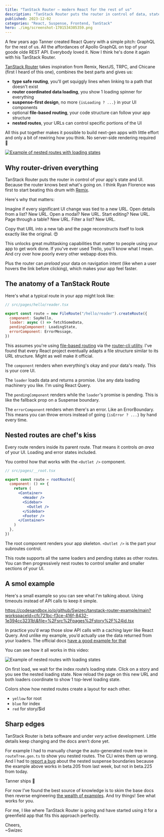 ```yaml
---
title: "TanStack Router – modern React for the rest of us"
description: "TanStack Router puts the router in control of data, state, and UI and it's ... really good."
published: 2023-12-02
categories: "React, Suspense, Frontend, TanStack"
hero: ./img/screenshot-1701534305359.png
---
```


A few years ago Tanner created React Query with a simple pitch: GraphQL for the rest of us. All the affordances of Apollo GraphQL on top of your goode olde REST API. Everybody loved it. Now I think he's done it again with his TanStack Router.

[TanStack Router](https://tanstack.com/router/v1) takes inspiration from Remix, NextJS, TRPC, and Chicane (first I heard of this one), combines the best parts and gives us:

- **type safe routing**, you'll get squiggly lines when linking to a path that doesn't exist
- **router coordinated data loading**, you show 1 loading spinner for everything
- **suspense-first design**, no more `{isLoading ? ...}` in your UI components
- optional **file-based routing**, your code structure can follow your app structure
- **nested routes**, your URLs can control specific portions of the UI

All this put together makes it possible to build next-gen apps with little effort and only a bit of rewiring how you think. No server-side rendering required 🤘

[![Example of nested routes with loading states](./img/Example-of-nested-routes-with-loading-states-g2hbhd.gif)](https://codesandbox.io/p/github/Swizec/tanstack-router-example/main?workspaceId=cfc721bc-f3ce-416f-8432-1e394cc3231b&file=%2Fsrc%2Fpages%2Fstory%2F%24id.tsx)

## Why router-driven everything

TanStack Router puts the router in control of your app's state and UI. Because the router knows best what's going on. I think Ryan Florence was first to start beating this drum with [Remix](https://remix.run).

Here's why that matters:

Imagine if every significant UI change was tied to a new URL. Open details from a list? New URL. Open a modal? New URL. Start editing? New URL. Page through a table? New URL. Filter a list? New URL.

Copy that URL into a new tab and the page reconstructs itself to look exactly like the original. 😍

This unlocks great multitasking capabilities that matter to people using your app to get work done. If you've ever used Trello, you'll know what I mean. And cry over how poorly every other webapp does this.

Plus the router can _preload_ your data on navigation intent (like when a user hovers the link before clicking), which makes your app feel faster.

## The anatomy of a TanStack Route

Here's what a typical route in your app might look like:

```jsx
// src/pages/hello/reader.tsx

export const route = new FileRoute("/hello/reader").createRoute({
  component: SayHello,
  loader: async () => fetchSomeData,
  pendingComponent: LoadingState,
  errorComponent: ErrorMessage,
})
```

This assumes you're using [file-based routing](https://tanstack.com/router/v1/docs/examples/react/file-based-routes) via the [router-cli utility](https://tanstack.com/router/v1/docs/api/router-cli). I've found that every React project eventually adapts a file structure similar to its URL structure. Might as well make it official.

The `component` renders when everything's okay and your data's ready. This is your core UI.

The `loader` loads data and returns a promise. Use any data loading machinery you like. I'm using React Query.

The `pendingComponent` renders while the `loader`'s promise is pending. This is like the fallback prop on a Suspense boundary.

The `errorComponent` renders when there's an error. Like an ErrorBoundary. This means you can throw errors instead of going `{isError ? ...}` by hand every time.

## Nested routes are chef's kiss

Every route renders inside its parent route. That means it controls _an area_ of your UI. Loading and error states included.

You control how that works with the `<Outlet />` component.

```jsx
// src/pages/__root.tsx

export const route = rootRoute({
  component: () => {
    return (
      <Container>
        <Header />
        <Sidebar>
          <Outlet />
        </Sidebar>
        <Footer />
      </Container>
    )
  },
})
```

The root component renders your app skeleton. `<Outlet />` is the part your subroutes control.

This route supports all the same loaders and pending states as other routes. You can then progressively nest routes to control smaller and smaller sections of your UI.

## A smol example

Here's a small example so you can see what I'm talking about. Using timeouts instead of API calls to keep it simple.

https://codesandbox.io/p/github/Swizec/tanstack-router-example/main?workspaceId=cfc721bc-f3ce-416f-8432-1e394cc3231b\&file=%2Fsrc%2Fpages%2Fstory%2F%24id.tsx

In practice you’d wrap those slow API calls with a caching layer like React Query. And unlike my example, you’d actually use the data returned from your loaders. The official docs [have a good example for that](https://tanstack.com/router/v1/docs/examples/react/deferred-data?file=src%2Fmain.tsx)

You can see how it all works in this video:

![Example of nested routes with loading states](./img/Example-of-nested-routes-with-loading-states-j3aib4.gif)

On first load, we wait for the index route’s loading state. Click on a story and you see the nested loading state. Now reload the page on this new URL and both loaders coordinate to show 1 top-level loading state.

Colors show how nested routes create a layout for each other.

- `yellow` for root
- `blue` for index
- `red` for story/$id

## Sharp edges

TanStack Router is beta software and under _very_ active development. Little details keep changing and the docs aren't done yet.

For example I had to manually change the auto-generated route tree in `routeTree.gen.ts` to show you nested routes. The CLI wires them up wrong. And I had to [report a bug](https://github.com/TanStack/router/issues/831) about the nested suspense boundaries because the example above works in beta.205 from last week, but not in beta.225 from today.

Tanner ships 🤘

For now I’ve found the best source of knowledge is to skim the base docs then reverse engineering [the wealth of examples](https://tanstack.com/router/v1/docs/examples/react/quickstart). And try things! See what works for you.

For me, I like where TanStack Router is going and have started using it for a greenfield app that fits this approach perfectly.

Cheers,<br />
\~Swizec
